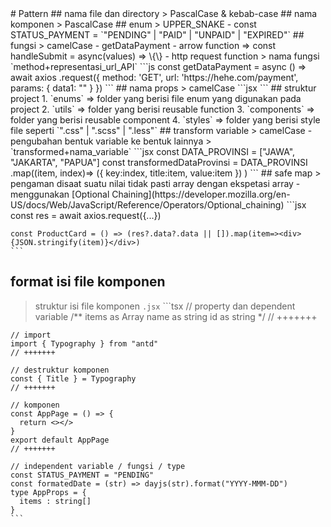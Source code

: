 
<Meta title="Pattern/Pattern" />
# Pattern
## nama file dan directory
  > PascalCase & kebab-case
## nama komponen
  > PascalCase
## enum
  > UPPER_SNAKE
  - const STATUS_PAYMENT = `"PENDING" | "PAID" | "UNPAID" | "EXPIRED"`
## fungsi
  > camelCase
  - getDataPayment
  - arrow function => const handleSubmit = async(values) => \{\}
  - http request function
    > nama fungsi `method+representasi_url_API`
    ```js
    const getDataPayment = async () =>
      await axios
        .request({
          method: 'GET',
          url: 'https://hehe.com/payment',
          params: {
            data1: ""
          }
        })
    ```
## nama props
  > camelCase
  ```jsx
  <Table dataSource={[]} withMessage={true} />
  ```
## struktur project
  1. `enums` => folder yang berisi file enum yang digunakan pada project
  2. `utils` => folder yang berisi reusable function
  3. `components` => folder yang berisi reusable component
  4. `styles` => folder yang berisi style file seperti `".css" | ".scss" | ".less"`
## transform variable
  > camelCase
  - pengubahan bentuk variable ke bentuk lainnya
    > `transformed+nama_variable`
      ```jsx
      const DATA_PROVINSI = ["JAWA", "JAKARTA", "PAPUA"]
      const transformedDataProvinsi = DATA_PROVINSI
        .map((item, index)=>
          ({
            key:index,
            title:item,
            value:item
          })
        )
      ```
## safe map
  > pengaman disaat suatu nilai tidak pasti array dengan ekspetasi array
  - menggunakan [Optional Chaining](https://developer.mozilla.org/en-US/docs/Web/JavaScript/Reference/Operators/Optional_chaining)
    ```jsx
    const res = await axios.request({...})

    const ProductCard = () => (res?.data?.data || []).map(item=><div>{JSON.stringify(item)}</div>)
    ```
## format isi file komponen
  > struktur isi file komponen `.jsx`
    ```tsx
    // property dan dependent variable
    /**
      items as Array
      name as string
      id as string
    */
    // +++++++

    // import
    import { Typography } from "antd"
    // +++++++

    // destruktur komponen
    const { Title } = Typography
    // +++++++

    // komponen
    const AppPage = () => {
      return <></>
    }
    export default AppPage
    // +++++++

    // independent variable / fungsi / type
    const STATUS_PAYMENT = "PENDING"
    const formatedDate = (str) => dayjs(str).format("YYYY-MMM-DD")
    type AppProps = {
      items : string[]
    }
    ```
